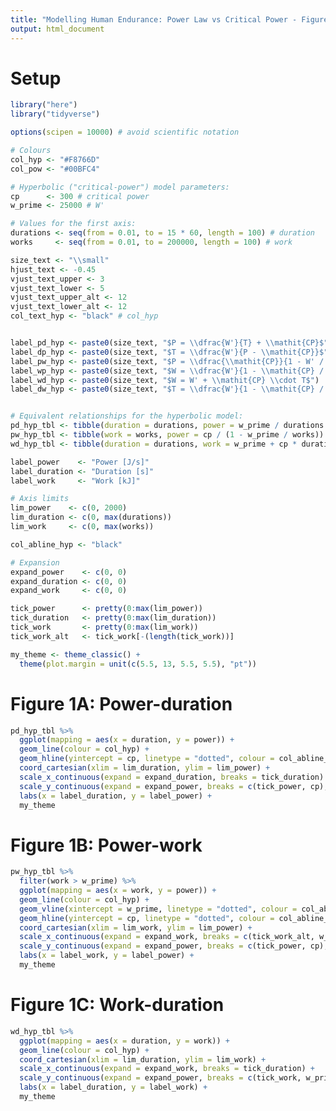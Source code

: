 ```yaml
---
title: "Modelling Human Endurance: Power Law vs Critical Power - Figure 1"
output: html_document
---
```


# Setup

```r
library("here")
library("tidyverse")

options(scipen = 10000) # avoid scientific notation

# Colours
col_hyp <- "#F8766D"
col_pow <- "#00BFC4"
```


```r
# Hyperbolic ("critical-power") model parameters:
cp      <- 300 # critical power
w_prime <- 25000 # W'

# Values for the first axis:
durations <- seq(from = 0.01, to = 15 * 60, length = 100) # duration
works     <- seq(from = 0.01, to = 200000, length = 100) # work

size_text <- "\\small"
hjust_text <- -0.45
vjust_text_upper <- 3
vjust_text_lower <- 5
vjust_text_upper_alt <- 12
vjust_text_lower_alt <- 12
col_text_hyp <- "black" # col_hyp


label_pd_hyp <- paste0(size_text, "$P = \\dfrac{W'}{T} + \\mathit{CP}$")
label_dp_hyp <- paste0(size_text, "$T = \\dfrac{W'}{P - \\mathit{CP}}$")
label_pw_hyp <- paste0(size_text, "$P = \\dfrac{\\mathit{CP}}{1 - W' / W}$")
label_wp_hyp <- paste0(size_text, "$W = \\dfrac{W'}{1 - \\mathit{CP} / P}$")
label_wd_hyp <- paste0(size_text, "$W = W' + \\mathit{CP} \\cdot T$")
label_dw_hyp <- paste0(size_text, "$T = \\dfrac{W'}{1 - \\mathit{CP} / P}$")


# Equivalent relationships for the hyperbolic model:
pd_hyp_tbl <- tibble(duration = durations, power = w_prime / durations + cp)
pw_hyp_tbl <- tibble(work = works, power = cp / (1 - w_prime / works))
wd_hyp_tbl <- tibble(duration = durations, work = w_prime + cp * durations)

label_power    <- "Power [J/s]"
label_duration <- "Duration [s]"
label_work     <- "Work [kJ]"

# Axis limits
lim_power    <- c(0, 2000)
lim_duration <- c(0, max(durations))
lim_work     <- c(0, max(works))

col_abline_hyp <- "black"

# Expansion
expand_power    <- c(0, 0)
expand_duration <- c(0, 0)
expand_work     <- c(0, 0)

tick_power      <- pretty(0:max(lim_power))
tick_duration   <- pretty(0:max(lim_duration))
tick_work       <- pretty(0:max(lim_work))
tick_work_alt   <- tick_work[-(length(tick_work))]

my_theme <- theme_classic() +
  theme(plot.margin = unit(c(5.5, 13, 5.5, 5.5), "pt"))
```

# Figure 1A: Power-duration
```r
pd_hyp_tbl %>%
  ggplot(mapping = aes(x = duration, y = power)) +
  geom_line(colour = col_hyp) +
  geom_hline(yintercept = cp, linetype = "dotted", colour = col_abline_hyp) +
  coord_cartesian(xlim = lim_duration, ylim = lim_power) +
  scale_x_continuous(expand = expand_duration, breaks = tick_duration) +
  scale_y_continuous(expand = expand_power, breaks = c(tick_power, cp), labels = c(tick_power, "$\\mathit{CP}$")) +
  labs(x = label_duration, y = label_power) +
  my_theme 
```

# Figure 1B: Power-work
```r
pw_hyp_tbl %>%
  filter(work > w_prime) %>%
  ggplot(mapping = aes(x = work, y = power)) +
  geom_line(colour = col_hyp) +
  geom_vline(xintercept = w_prime, linetype = "dotted", colour = col_abline_hyp) +
  geom_hline(yintercept = cp, linetype = "dotted", colour = col_abline_hyp) +
  coord_cartesian(xlim = lim_work, ylim = lim_power) +
  scale_x_continuous(expand = expand_work, breaks = c(tick_work_alt, w_prime), labels = c(tick_work_alt / 1000, "$W'$")) +
  scale_y_continuous(expand = expand_power, breaks = c(tick_power, cp), labels = c(tick_power, "$\\mathit{CP}$")) +
  labs(x = label_work, y = label_power) +
  my_theme 
```

# Figure 1C: Work-duration
```r
wd_hyp_tbl %>%
  ggplot(mapping = aes(x = duration, y = work)) +
  geom_line(colour = col_hyp) +
  coord_cartesian(xlim = lim_duration, ylim = lim_work) +
  scale_x_continuous(expand = expand_work, breaks = tick_duration) +
  scale_y_continuous(expand = expand_power, breaks = c(tick_work, w_prime), labels = c(tick_work / 1000, "$W'$")) +
  labs(x = label_duration, y = label_work) +
  my_theme 

```
